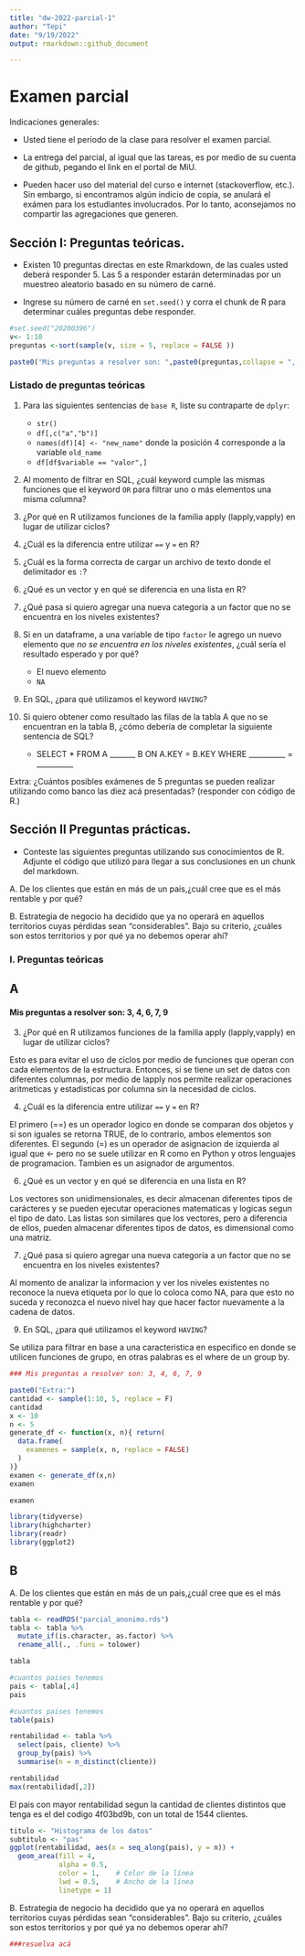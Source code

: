 ```yaml
---
title: "dw-2022-parcial-1"
author: "Tepi"
date: "9/19/2022"
output: rmarkdown::github_document

---
```


# Examen parcial

Indicaciones generales:

* Usted tiene el período de la clase para resolver el examen parcial.
* La entrega del parcial, al igual que las tareas, es por medio de su cuenta de github, pegando el link en el portal de MiU.


* Pueden hacer uso del material del curso e internet (stackoverflow, etc.). Sin embargo, si encontramos algún indicio de copia, se anulará el exámen para los estudiantes involucrados. Por lo tanto, aconsejamos no compartir las agregaciones que generen. 

## Sección I: Preguntas teóricas.

* Existen 10 preguntas directas en este Rmarkdown, de las cuales usted deberá responder 5. Las 5 a responder estarán determinadas por un muestreo aleatorio basado en su número de carné.

* Ingrese su número de carné en  `set.seed()` y corra el chunk de R para determinar cuáles preguntas debe responder.


```r

#set.seed("20200396") 
v<- 1:10
preguntas <-sort(sample(v, size = 5, replace = FALSE ))

paste0("Mis preguntas a resolver son: ",paste0(preguntas,collapse = ", "))

```


### Listado de preguntas teóricas

1. Para las siguientes sentencias de `base R`, liste su contraparte de `dplyr`:
    * `str()`
    * `df[,c("a","b")]`
    * `names(df)[4] <- "new_name"` donde la posición 4 corresponde a la variable `old_name`
    * `df[df$variable == "valor",]`
    
    
2. Al momento de filtrar en SQL, ¿cuál keyword cumple las mismas funciones que el keyword `OR`  para filtrar uno o más elementos una misma columna?
3. ¿Por qué en R utilizamos funciones de la familia apply (lapply,vapply) en lugar de utilizar ciclos?
4. ¿Cuál es la diferencia entre utilizar `==` y `=` en R?
5. ¿Cuál es la forma correcta de cargar un archivo de texto donde el delimitador es `:`?
6. ¿Qué es un vector y en qué se diferencia en una lista en R?
7. ¿Qué pasa si quiero agregar una nueva categoría a un factor que no se encuentra en los niveles existentes?
8. Si en un dataframe, a una variable de tipo `factor` le agrego un nuevo elemento que *no se encuentra en los niveles existentes*, ¿cuál sería el resultado esperado y por qué?
    * El nuevo elemento
    * `NA`
9. En SQL, ¿para qué utilizamos el keyword `HAVING`?
10. Si quiero obtener como resultado las filas de la tabla A que no se encuentran en la tabla B, ¿cómo debería de completar la siguiente sentencia de SQL?

    * SELECT * FROM A _______ B ON A.KEY = B.KEY WHERE __________ = __________
  
Extra: ¿Cuántos posibles exámenes de 5 preguntas se pueden realizar utilizando como banco las diez acá presentadas?
(responder con código de R.)


## Sección II Preguntas prácticas.


* Conteste las siguientes preguntas utilizando sus conocimientos de R. Adjunte el código que utilizó para llegar a sus conclusiones en un chunk del markdown.

A. De los clientes que están en más de un país,¿cuál cree que es el más rentable y por qué?

B. Estrategia de negocio ha decidido que ya no operará en aquellos territorios cuyas pérdidas sean "considerables". Bajo su criterio, ¿cuáles son estos territorios y por qué ya no debemos operar ahí?








### I. Preguntas teóricas


## A
#### Mis preguntas a resolver son: 3, 4, 6, 7, 9
3. ¿Por qué en R utilizamos funciones de la familia apply (lapply,vapply) en lugar de utilizar ciclos?

Esto es para evitar el uso de ciclos por medio de funciones que operan con cada elementos de la estructura. Entonces, si se tiene un set de datos con diferentes columnas, por medio de lapply nos permite realizar operaciones aritmeticas y estadisticas por columna sin la necesidad de ciclos.

4. ¿Cuál es la diferencia entre utilizar `==` y `=` en R?

El primero (==) es un operador logico en donde se comparan dos objetos y si son iguales se retorna TRUE, de lo contrario, ambos elementos son diferentes. El segundo (=) es un operador de asignacion de izquierda al igual que <- pero no se suele utilizar en R como en Python y otros lenguajes de programacion. Tambien es un asignador de argumentos.

6. ¿Qué es un vector y en qué se diferencia en una lista en R?

Los vectores son unidimensionales, es decir almacenan diferentes tipos de carácteres y se pueden ejecutar operaciones matematicas y logicas segun el tipo de dato. Las listas son similares que los vectores, pero a diferencia de ellos, pueden almacenar diferentes tipos de datos, es dimensional como una matriz.

7. ¿Qué pasa si quiero agregar una nueva categoría a un factor que no se encuentra en los niveles existentes?

Al momento de analizar la informacion y ver los niveles existentes no reconoce la nueva etiqueta por lo que lo coloca como NA, para que esto no suceda y reconozca el nuevo nivel hay que hacer factor nuevamente a la cadena de datos.

9. En SQL, ¿para qué utilizamos el keyword `HAVING`?

Se utiliza para filtrar en base a una caracteristica en especifico en donde se utilicen funciones de grupo, en otras palabras es el where de un group by.

```r
### Mis preguntas a resolver son: 3, 4, 6, 7, 9

paste0("Extra:")
cantidad <- sample(1:10, 5, replace = F)
cantidad
x <- 10
n <- 5
generate_df <- function(x, n){ return(
  data.frame(
    examenes = sample(x, n, replace = FALSE)
  )
)}
examen <- generate_df(x,n)
examen

```

```r
examen

```



```r
library(tidyverse)
library(highcharter)
library(readr)
library(ggplot2)
```
## B
A. De los clientes que están en más de un país,¿cuál cree que es el más rentable y por qué?
```r
tabla <- readRDS("parcial_anonimo.rds")
tabla <- tabla %>%
  mutate_if(is.character, as.factor) %>%
  rename_all(., .funs = tolower)

tabla
```

```r
#cuantos paises tenemos
pais <- tabla[,4]
pais
```
```r
#cuantos paises tenemos
table(pais)

```

```r
rentabilidad <- tabla %>%
  select(pais, cliente) %>%
  group_by(pais) %>%
  summarise(n = n_distinct(cliente))

```
```r
rentabilidad
max(rentabilidad[,2])
```
El pais con mayor rentabilidad segun la cantidad de clientes distintos que tenga es el del codigo 4f03bd9b, con un total de 1544 clientes. 

``` r
titulo <- "Histograma de los datos"
subtitulo <- "pas"
ggplot(rentabilidad, aes(x = seq_along(pais), y = n)) + 
  geom_area(fill = 4,
            alpha = 0.5,
            color = 1,    # Color de la línea
            lwd = 0.5,    # Ancho de la línea
            linetype = 1)
```

B. Estrategia de negocio ha decidido que ya no operará en aquellos territorios cuyas pérdidas sean "considerables". Bajo su criterio, ¿cuáles son estos territorios y por qué ya no debemos operar ahí?

```r
###resuelva acá

```

